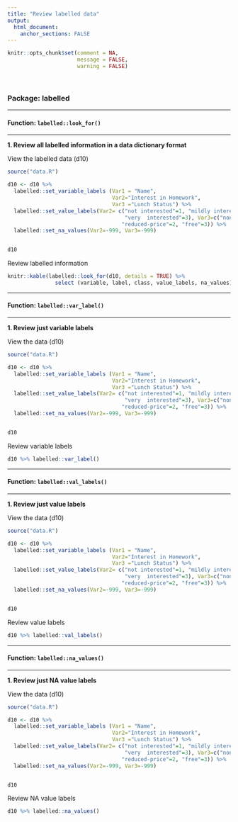 ```yaml
---
title: "Review labelled data"
output: 
  html_document:
    anchor_sections: FALSE
---
```


```r
knitr::opts_chunk$set(comment = NA,
                      message = FALSE,
                      warning = FALSE)
```

<br>


### Package: labelled

---

#### Function: `labelled::look_for()`

---

**1\. Review all labelled information in a data dictionary format**

View the labelled data (d10)

```r

source("data.R")

d10 <- d10 %>%
  labelled::set_variable_labels (Var1 = "Name", 
                                 Var2="Interest in Homework", 
                                 Var3 ="Lunch Status") %>%
  labelled::set_value_labels(Var2= c("not interested"=1, "mildly interested"=2, 
                                     "very  interested"=3), Var3=c("none"=1, 
                                    "reduced-price"=2, "free"=3)) %>%
  labelled::set_na_values(Var2=-999, Var3=-999)


d10
```

Review labelled information

```r

knitr::kable(labelled::look_for(d10, details = TRUE) %>% 
               select (variable, label, class, value_labels, na_values))

```

---

#### Function: `labelled::var_label()`

---

**1\. Review just variable labels**

View the data (d10)

```r

source("data.R")

d10 <- d10 %>%
  labelled::set_variable_labels (Var1 = "Name", 
                                 Var2="Interest in Homework", 
                                 Var3 ="Lunch Status") %>%
  labelled::set_value_labels(Var2= c("not interested"=1, "mildly interested"=2, 
                                     "very  interested"=3), Var3=c("none"=1, 
                                    "reduced-price"=2, "free"=3)) %>%
  labelled::set_na_values(Var2=-999, Var3=-999)


d10
```

Review variable labels

```r

d10 %>% labelled::var_label()

```

---

#### Function: `labelled::val_labels()`

---

**1\. Review just value labels**

View the data (d10)

```r

source("data.R")

d10 <- d10 %>%
  labelled::set_variable_labels (Var1 = "Name", 
                                 Var2="Interest in Homework", 
                                 Var3 ="Lunch Status") %>%
  labelled::set_value_labels(Var2= c("not interested"=1, "mildly interested"=2, 
                                     "very  interested"=3), Var3=c("none"=1, 
                                    "reduced-price"=2, "free"=3)) %>%
  labelled::set_na_values(Var2=-999, Var3=-999)


d10
```

Review value labels

```r

d10 %>% labelled::val_labels()

```

---

#### Function: `labelled::na_values()`

---

**1\. Review just NA value labels**

View the data (d10)

```r

source("data.R")

d10 <- d10 %>%
  labelled::set_variable_labels (Var1 = "Name", 
                                 Var2="Interest in Homework", 
                                 Var3 ="Lunch Status") %>%
  labelled::set_value_labels(Var2= c("not interested"=1, "mildly interested"=2, 
                                     "very  interested"=3), Var3=c("none"=1, 
                                    "reduced-price"=2, "free"=3)) %>%
  labelled::set_na_values(Var2=-999, Var3=-999)


d10
```

Review NA value labels

```r

d10 %>% labelled::na_values()

```

